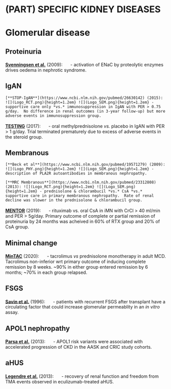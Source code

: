 # (PART) SPECIFIC KIDNEY DISEASES {-}

# Glomerular disease

## Proteinuria

[**Svenningsen et al.**](https://www.ncbi.nlm.nih.gov/pubmed/19073825) (2009): ![](Logo_PHY.png){height=1.2em} - activation of ENaC by proteolytic enzymes drives oedema in nephrotic syndrome.  


## IgAN
```block2
[**STOP-IgAN**](https://www.ncbi.nlm.nih.gov/pubmed/26630142) (2015): ![](Logo_RCT.png){height=1.2em} ![](Logo_SEM.png){height=1.2em} - supportive care only *vs.* immunosuppression in IgAN with PER > 0.75 g/day.  No difference in renal outcomes (in 3-year follow-up) but more adverse events in immunosuppression group.    

```

[**TESTING**](https://www.ncbi.nlm.nih.gov/pubmed/28763548) (2017): ![](Logo_RCT.png){height=1.2em} - oral methylprednisolone *vs.* placebo in IgAN with PER > 1 g/day.  Trial terminated prematurely due to excess of adverse events in the steroid group.  

## Membranous 

```block2
[**Beck et al**](https://www.ncbi.nlm.nih.gov/pubmed/19571279) (2009): ![](Logo_PHY.png){height=1.2em} ![](Logo_SEM.png){height=1.2em} - description of PLA2R autoantibodies in membranous nephropathy.  

[**MRC Membranous**](https://www.ncbi.nlm.nih.gov/pubmed/23312808) (2013): ![](Logo_RCT.png){height=1.2em} ![](Logo_SEM.png){height=1.2em} - prednisolone & chlorambucil *vs.* CsA *vs.* supportive care in primary membranous nephropathy.  Rate of renal decline was slower in the prednisolone & chlorambucil group.  

```

[**MENTOR**](https://www.ncbi.nlm.nih.gov/pubmed/31269364) (2019): ![](Logo_RCT.png){height=1.2em} - rituximab vs. oral CsA in iMN with CrCl \> 40 ml/min and PER > 5g/day.  Primary outcome of complete or partial remission of proteinuria by 24 months was acheived in 60% of RTX group and 20% of CsA group.  

## Minimal change
[**MinTAC**](https://cjasn.asnjournals.org/content/early/2020/01/16/CJN.06180519) (2020): ![](Logo_RCT.png){height=1.2em} - tacrolimus *vs* prednisolone monotherapy in adult MCD.  Tacrolimus non-inferior wrt primary outcome of inducing complete remission by 8 weeks.  ~90% in either group entered remission by 6 months; ~70% in each group relapsed.  


<!-- see also [UKKW 2019](http://www.ukkw.org.uk/wp-content/uploads/2019/08/O334.pdf)-->

## FSGS

[**Savin et al.**](https://www.ncbi.nlm.nih.gov/pubmed/8596570) (1996): ![](Logo_PHY.png){height=1.2em} - patients with recurrent FSGS after transplant have a circulating factor that could increase glomerular permeablity in an *in vitro* assay.  

## APOL1 nephropathy {#Apol1}

[**Parsa et al.**](https://www.ncbi.nlm.nih.gov/pubmed/24206458) (2013): ![](Logo_OBS.png){height=1.2em} - APOL1 risk variants were associated with accelerated progression of CKD in the AASK and CRIC study cohorts.  

## aHUS

[**Legendre et al.**](https://www.ncbi.nlm.nih.gov/pubmed/23738544) (2013): ![](Logo_OBS.png){height=1.2em} - recovery of renal function and freedom from TMA events observed in eculizumab-treated aHUS.  
